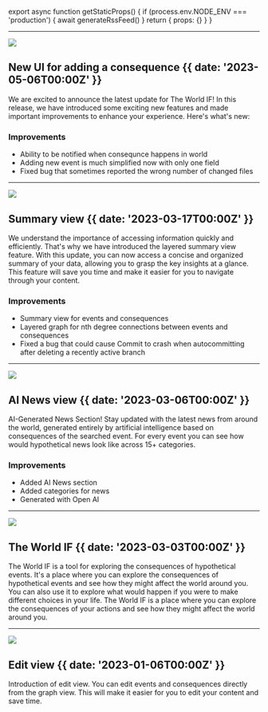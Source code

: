 
export async function getStaticProps() {
  if (process.env.NODE_ENV === 'production') {
    await generateRssFeed()
  }
  return { props: {} }
}

---

![](@/images/img-5.png)

## New UI for adding a consequence {{ date: '2023-05-06T00:00Z' }}

We are excited to announce the latest update for The World IF! In this release, we have introduced some exciting new features and made important improvements to enhance your experience. Here's what's new:

### <SparkleIcon /> Improvements

- Ability to be notified when consequnce happens in world
- Adding new event is much simplified now with only one field
- Fixed bug that sometimes reported the wrong number of changed files

---

![](@/images/img-2.png)

## Summary view {{ date: '2023-03-17T00:00Z' }}

We understand the importance of accessing information quickly and efficiently. That's why we have introduced the layered summary view feature. With this update, you can now access a concise and organized summary of your data, allowing you to grasp the key insights at a glance. This feature will save you time and make it easier for you to navigate through your content.

### <SparkleIcon /> Improvements

- Summary view for events and consequences
- Layered graph for nth degree connections between events and consequences
- Fixed a bug that could cause Commit to crash when autocommitting after deleting a recently active branch

---

![](@/images/img-3.png)

## AI News view {{ date: '2023-03-06T00:00Z' }}

AI-Generated News Section! Stay updated with the latest news from around the world, generated entirely by artificial intelligence based on consequences of the searched event. For every event you can see how would hypothetical news look like across 15+ categories.

### <SparkleIcon /> Improvements

- Added AI News section
- Added categories for news
- Generated with Open AI

---

![](@/images/img-4.png)

## The World IF {{  date: '2023-03-03T00:00Z' }}

The World IF is a tool for exploring the consequences of hypothetical events. It's a place where you can explore the consequences of hypothetical events and see how they might affect the world around you. You can also use it to explore what would happen if you were to make different choices in your life. The World IF is a place where you can explore the consequences of your actions and see how they might affect the world around you.

---

![](@/images/img.png)
## Edit view {{ date: '2023-01-06T00:00Z' }}

Introduction of edit view. You can edit events and consequences directly from the graph view. This will make it easier for you to edit your content and save time.
